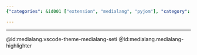 ```yaml
---
{"categories": &id001 ["extension", "medialang", "pyjom"], "category": "Visual Studio Code", "date": "2022-03-31 06:07:54", "description": "This article provides detailed instructions on how to install two Visual Studio Code extensions, namely 'medialang.vscode-theme-medialang-seti' and 'medialang.medialang-highlighter', by using their respective IDs.", "tags": *id001, "title": "Install VSCode Extensions by ID"}

---
```


------
@id:medialang.vscode-theme-medialang-seti
＠id:medialang.medialang-highlighter
